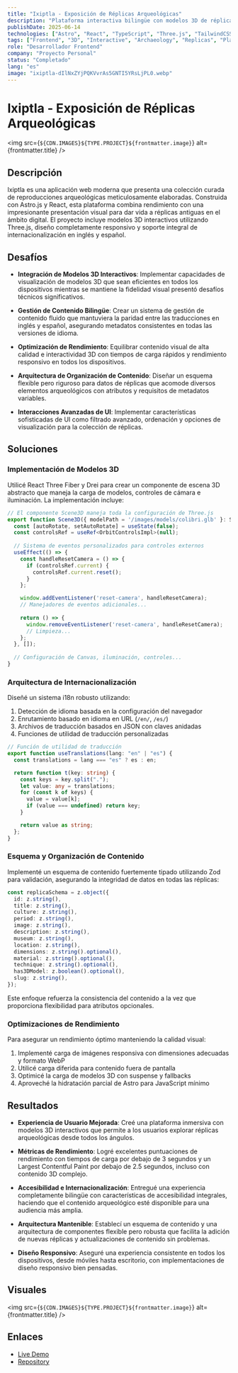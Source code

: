 ```yaml
---
title: "Ixiptla - Exposición de Réplicas Arqueológicas"
description: "Plataforma interactiva bilingüe con modelos 3D de réplicas arqueológicas"
publishDate: 2025-06-14
technologies: ["Astro", "React", "TypeScript", "Three.js", "TailwindCSS", "i18n"]
tags: ["Frontend", "3D", "Interactive", "Archaeology", "Replicas", "Platform"]
role: "Desarrollador Frontend"
company: "Proyecto Personal"
status: "Completado"
lang: "es"
image: "ixiptla-dIlNxZYjPQKVvrAs5GNTI5YRsLjPL0.webp"
---
```



# Ixiptla - Exposición de Réplicas Arqueológicas

<img src={`${CDN.IMAGES}${TYPE.PROJECT}${frontmatter.image}`} alt={frontmatter.title} />

## Descripción
Ixiptla es una aplicación web moderna que presenta una colección curada de reproducciones arqueológicas meticulosamente elaboradas. Construida con Astro.js y React, esta plataforma combina rendimiento con una impresionante presentación visual para dar vida a réplicas antiguas en el ámbito digital. El proyecto incluye modelos 3D interactivos utilizando Three.js, diseño completamente responsivo y soporte integral de internacionalización en inglés y español.

## Desafíos

- **Integración de Modelos 3D Interactivos**: Implementar capacidades de visualización de modelos 3D que sean eficientes en todos los dispositivos mientras se mantiene la fidelidad visual presentó desafíos técnicos significativos.
  
- **Gestión de Contenido Bilingüe**: Crear un sistema de gestión de contenido fluido que mantuviera la paridad entre las traducciones en inglés y español, asegurando metadatos consistentes en todas las versiones de idioma.
  
- **Optimización de Rendimiento**: Equilibrar contenido visual de alta calidad e interactividad 3D con tiempos de carga rápidos y rendimiento responsivo en todos los dispositivos.
  
- **Arquitectura de Organización de Contenido**: Diseñar un esquema flexible pero riguroso para datos de réplicas que acomode diversos elementos arqueológicos con atributos y requisitos de metadatos variables.
  
- **Interacciones Avanzadas de UI**: Implementar características sofisticadas de UI como filtrado avanzado, ordenación y opciones de visualización para la colección de réplicas.

## Soluciones

### Implementación de Modelos 3D
Utilicé React Three Fiber y Drei para crear un componente de escena 3D abstracto que maneja la carga de modelos, controles de cámara e iluminación. La implementación incluye:

```typescript
// El componente Scene3D maneja toda la configuración de Three.js
export function Scene3D({ modelPath = '/images/models/colibri.glb' }: Scene3DProps) {
  const [autoRotate, setAutoRotate] = useState(false);
  const controlsRef = useRef<OrbitControlsImpl>(null);
  
  // Sistema de eventos personalizados para controles externos
  useEffect(() => {
    const handleResetCamera = () => {
      if (controlsRef.current) {
        controlsRef.current.reset();
      }
    };

    window.addEventListener('reset-camera', handleResetCamera);
    // Manejadores de eventos adicionales...
    
    return () => {
      window.removeEventListener('reset-camera', handleResetCamera);
      // Limpieza...
    };
  }, []);
  
  // Configuración de Canvas, iluminación, controles...
}
```

### Arquitectura de Internacionalización
Diseñé un sistema i18n robusto utilizando:

1. Detección de idioma basada en la configuración del navegador
2. Enrutamiento basado en idioma en URL (`/en/`, `/es/`)
3. Archivos de traducción basados en JSON con claves anidadas
4. Funciones de utilidad de traducción personalizadas

```typescript
// Función de utilidad de traducción
export function useTranslations(lang: "en" | "es") {
  const translations = lang === "es" ? es : en;

  return function t(key: string) {
    const keys = key.split(".");
    let value: any = translations;
    for (const k of keys) {
      value = value[k];
      if (value === undefined) return key;
    }

    return value as string;
  };
}
```

### Esquema y Organización de Contenido
Implementé un esquema de contenido fuertemente tipado utilizando Zod para validación, asegurando la integridad de datos en todas las réplicas:

```typescript
const replicaSchema = z.object({
  id: z.string(),
  title: z.string(),
  culture: z.string(),
  period: z.string(),
  image: z.string(),
  description: z.string(),
  museum: z.string(),
  location: z.string(),
  dimensions: z.string().optional(),
  material: z.string().optional(),
  technique: z.string().optional(),
  has3DModel: z.boolean().optional(),
  slug: z.string(),
});
```

Este enfoque refuerza la consistencia del contenido a la vez que proporciona flexibilidad para atributos opcionales.

### Optimizaciones de Rendimiento
Para asegurar un rendimiento óptimo manteniendo la calidad visual:

1. Implementé carga de imágenes responsiva con dimensiones adecuadas y formato WebP
2. Utilicé carga diferida para contenido fuera de pantalla
3. Optimicé la carga de modelos 3D con suspense y fallbacks
4. Aproveché la hidratación parcial de Astro para JavaScript mínimo

## Resultados

- **Experiencia de Usuario Mejorada**: Creé una plataforma inmersiva con modelos 3D interactivos que permite a los usuarios explorar réplicas arqueológicas desde todos los ángulos.

- **Métricas de Rendimiento**: Logré excelentes puntuaciones de rendimiento con tiempos de carga por debajo de 3 segundos y un Largest Contentful Paint por debajo de 2.5 segundos, incluso con contenido 3D complejo.

- **Accesibilidad e Internacionalización**: Entregué una experiencia completamente bilingüe con características de accesibilidad integrales, haciendo que el contenido arqueológico esté disponible para una audiencia más amplia.

- **Arquitectura Mantenible**: Establecí un esquema de contenido y una arquitectura de componentes flexible pero robusta que facilita la adición de nuevas réplicas y actualizaciones de contenido sin problemas.

- **Diseño Responsivo**: Aseguré una experiencia consistente en todos los dispositivos, desde móviles hasta escritorio, con implementaciones de diseño responsivo bien pensadas.

## Visuales
<img src={`${CDN.IMAGES}${TYPE.PROJECT}${frontmatter.image}`} alt={frontmatter.title} />

## Enlaces
- <a href="https://ixiptla.com/" target="_blank">
    Live Demo
  </a>
- <a href="https://github.com/Itzli2000/ixiptla" target="_blank">
    Repository
  </a>